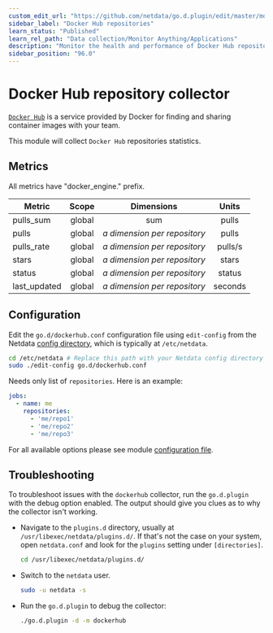 ```yaml
---
custom_edit_url: "https://github.com/netdata/go.d.plugin/edit/master/modules/dockerhub/README.md"
sidebar_label: "Docker Hub repositories"
learn_status: "Published"
learn_rel_path: "Data collection/Monitor Anything/Applications"
description: "Monitor the health and performance of Docker Hub repositories with zero configuration, per-second metric granularity, and interactive visualizations."
sidebar_position: "96.0"
---
```



# Docker Hub repository collector

[`Docker Hub`](https://docs.docker.com/docker-hub/) is a service provided by Docker for finding and sharing container
images with your team.

This module will collect `Docker Hub` repositories statistics.

## Metrics

All metrics have "docker_engine." prefix.

| Metric       | Scope  |            Dimensions             |  Units  |
|--------------|:------:|:---------------------------------:|:-------:|
| pulls_sum    | global |                sum                |  pulls  |
| pulls        | global | <i>a dimension per repository</i> |  pulls  |
| pulls_rate   | global | <i>a dimension per repository</i> | pulls/s |
| stars        | global | <i>a dimension per repository</i> |  stars  |
| status       | global | <i>a dimension per repository</i> | status  |
| last_updated | global | <i>a dimension per repository</i> | seconds |

## Configuration

Edit the `go.d/dockerhub.conf` configuration file using `edit-config` from the
Netdata [config directory](/docs/getting-started/manage-and-configure/configuration), which is typically at `/etc/netdata`.

```bash
cd /etc/netdata # Replace this path with your Netdata config directory
sudo ./edit-config go.d/dockerhub.conf
```

Needs only list of `repositories`. Here is an example:

```yaml
jobs:
  - name: me
    repositories:
      - 'me/repo1'
      - 'me/repo2'
      - 'me/repo3' 
```

For all available options please see
module [configuration file](https://github.com/netdata/go.d.plugin/blob/master/config/go.d/dockerhub.conf).

## Troubleshooting

To troubleshoot issues with the `dockerhub` collector, run the `go.d.plugin` with the debug option enabled. The output
should give you clues as to why the collector isn't working.

- Navigate to the `plugins.d` directory, usually at `/usr/libexec/netdata/plugins.d/`. If that's not the case on
  your system, open `netdata.conf` and look for the `plugins` setting under `[directories]`.

  ```bash
  cd /usr/libexec/netdata/plugins.d/
  ```

- Switch to the `netdata` user.

  ```bash
  sudo -u netdata -s
  ```

- Run the `go.d.plugin` to debug the collector:

  ```bash
  ./go.d.plugin -d -m dockerhub
  ```

